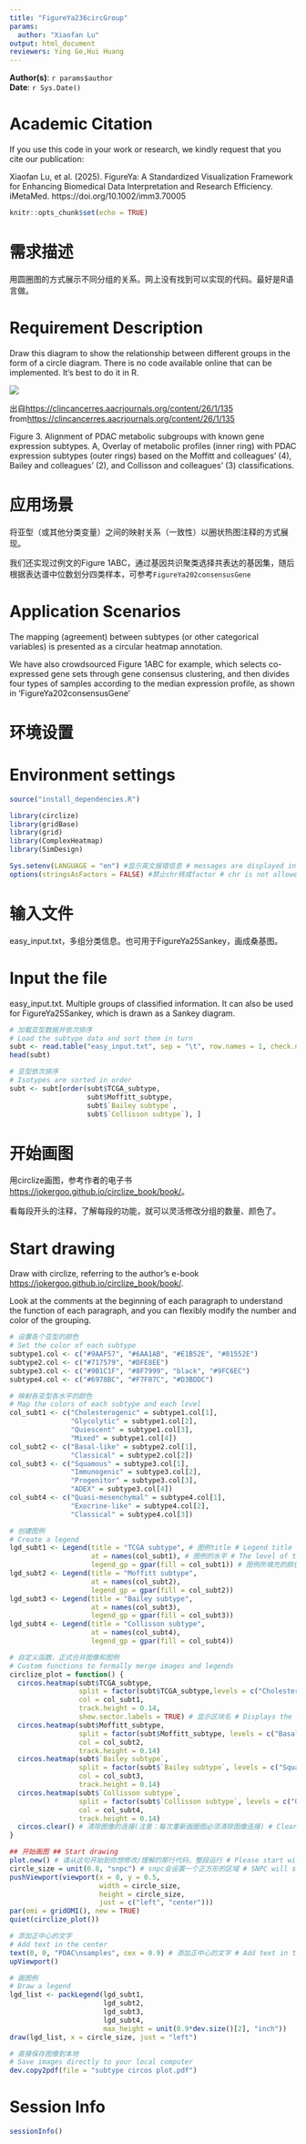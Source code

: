 ```yaml
---
title: "FigureYa236circGroup"
params:
  author: "Xiaofan Lu"
output: html_document
reviewers: Ying Ge,Hui Huang
---
```


**Author(s)**: `r params$author`  
**Date**: `r Sys.Date()`  

# Academic Citation
If you use this code in your work or research, we kindly request that you cite our publication:

Xiaofan Lu, et al. (2025). FigureYa: A Standardized Visualization Framework for Enhancing Biomedical Data Interpretation and Research Efficiency. iMetaMed. https://doi.org/10.1002/imm3.70005

```r
knitr::opts_chunk$set(echo = TRUE)
```

# 需求描述

用圆圈图的方式展示不同分组的关系。网上没有找到可以实现的代码。最好是R语言做。

# Requirement Description

Draw this diagram to show the relationship between different groups in the form of a circle diagram. There is no code available online that can be implemented. It's best to do it in R.

![](example.png)

出自<https://clincancerres.aacrjournals.org/content/26/1/135>
from<https://clincancerres.aacrjournals.org/content/26/1/135>

Figure 3. Alignment of PDAC metabolic subgroups with known gene expression subtypes. 
A, Overlay of metabolic profiles (inner ring) with PDAC expression subtypes (outer rings) based on the Moffitt and colleagues’ (4), Bailey and colleagues’ (2), and Collisson and colleagues’ (3) classifications.

# 应用场景

将亚型（或其他分类变量）之间的映射关系（一致性）以圈状热图注释的方式展现。

我们还实现过例文的Figure 1ABC，通过基因共识聚类选择共表达的基因集，随后根据表达谱中位数划分四类样本，可参考`FigureYa202consensusGene`

# Application Scenarios

The mapping (agreement) between subtypes (or other categorical variables) is presented as a circular heatmap annotation.

We have also crowdsourced Figure 1ABC for example, which selects co-expressed gene sets through gene consensus clustering, and then divides four types of samples according to the median expression profile, as shown in 'FigureYa202consensusGene'

# 环境设置

# Environment settings

```r
source("install_dependencies.R")

library(circlize)
library(gridBase)
library(grid)
library(ComplexHeatmap)
library(SimDesign)

Sys.setenv(LANGUAGE = "en") #显示英文报错信息 # messages are displayed in English
options(stringsAsFactors = FALSE) #禁止chr转成factor # chr is not allowed to be converted to factor
```

# 输入文件

easy_input.txt，多组分类信息。也可用于FigureYa25Sankey，画成桑基图。

# Input the file

easy_input.txt. Multiple groups of classified information. It can also be used for FigureYa25Sankey, which is drawn as a Sankey diagram.

```r
# 加载亚型数据并依次排序
# Load the subtype data and sort them in turn
subt <- read.table("easy_input.txt", sep = "\t", row.names = 1, check.names = F, stringsAsFactors = F, header = T)
head(subt)

# 亚型依次排序
# Isotypes are sorted in order
subt <- subt[order(subt$TCGA_subtype, 
                   subt$Moffitt_subtype, 
                   subt$`Bailey subtype`, 
                   subt$`Collisson subtype`), ]
```

# 开始画图

用circlize画图，参考作者的电子书<https://jokergoo.github.io/circlize_book/book/>。

看每段开头的注释，了解每段的功能，就可以灵活修改分组的数量、颜色了。

# Start drawing

Draw with circlize, referring to the author's e-book <https://jokergoo.github.io/circlize_book/book/>.

Look at the comments at the beginning of each paragraph to understand the function of each paragraph, and you can flexibly modify the number and color of the grouping.

```r
# 设置各个亚型的颜色
# Set the color of each subtype
subtype1.col <- c("#9AAF57", "#6AA1AB", "#E1B52E", "#81552E")
subtype2.col <- c("#717579", "#DFE8EE")
subtype3.col <- c("#9B1C1F", "#8F7999", "black", "#9FC6EC")
subtype4.col <- c("#6978BC", "#F7F07C", "#D3BDDC")

# 映射各亚型各水平的颜色
# Map the colors of each subtype and each level
col_subt1 <- c("Cholesterogenic" = subtype1.col[1],
               "Glycolytic" = subtype1.col[2],
               "Quiescent" = subtype1.col[3],
               "Mixed" = subtype1.col[4])
col_subt2 <- c("Basal-like" = subtype2.col[1], 
               "Classical" = subtype2.col[2])
col_subt3 <- c("Squamous" = subtype3.col[1], 
               "Immunogenic" = subtype3.col[2], 
               "Progenitor" = subtype3.col[3], 
               "ADEX" = subtype3.col[4])
col_subt4 <- c("Quasi-mesenchymal" = subtype4.col[1],
               "Exocrine-like" = subtype4.col[2],
               "Classical" = subtype4.col[3])

# 创建图例
# Create a legend
lgd_subt1 <- Legend(title = "TCGA subtype", # 图例title # Legend title
                    at = names(col_subt1), # 图例的水平 # The level of the legend
                    legend_gp = gpar(fill = col_subt1)) # 图例所填充的颜色 # The color of the legend filled
lgd_subt2 <- Legend(title = "Moffitt subtype", 
                    at = names(col_subt2), 
                    legend_gp = gpar(fill = col_subt2))
lgd_subt3 <- Legend(title = "Bailey subtype", 
                    at = names(col_subt3), 
                    legend_gp = gpar(fill = col_subt3))
lgd_subt4 <- Legend(title = "Collisson subtype", 
                    at = names(col_subt4), 
                    legend_gp = gpar(fill = col_subt4))

# 自定义函数，正式合并图像和图例
# Custom functions to formally merge images and legends
circlize_plot = function() {
  circos.heatmap(subt$TCGA_subtype, 
                 split = factor(subt$TCGA_subtype,levels = c("Cholesterogenic", "Glycolytic", "Quiescent", "Mixed")), # 按照亚型因子顺序排列 # Listed in order of subtype factor
                 col = col_subt1, 
                 track.height = 0.14,
                 show.sector.labels = TRUE) # 显示区块名 # Displays the block name
  circos.heatmap(subt$Moffitt_subtype, 
                 split = factor(subt$Moffitt_subtype, levels = c("Basal-like", "Classical")), 
                 col = col_subt2, 
                 track.height = 0.14)
  circos.heatmap(subt$`Bailey subtype`, 
                 split = factor(subt$`Bailey subtype`, levels = c("Squamous", "Immunogenic", "Progenitor", "ADEX")), 
                 col = col_subt3, 
                 track.height = 0.14)
  circos.heatmap(subt$`Collisson subtype`, 
                 split = factor(subt$`Collisson subtype`, levels = c("Quasi-mesenchymal", "Exocrine-like", "Classical")), 
                 col = col_subt4, 
                 track.height = 0.14)
  circos.clear() # 清除图像的连接(注意：每次重新画圈图必须清除图像连接) # Clear the connection of the image (Note: The image connection must be cleared every time you redraw the circle)
}

## 开始画图 ## Start drawing
plot.new() # 请从这句开始到你想修改/理解的那行代码，整段运行 # Please start with this sentence and run the whole line of code you want to modify/understand
circle_size = unit(0.8, "snpc") # snpc会设置一个正方形的区域 # SNPC will set a square area
pushViewport(viewport(x = 0, y = 0.5, 
                      width = circle_size, 
                      height = circle_size,
                      just = c("left", "center")))
par(omi = gridOMI(), new = TRUE)
quiet(circlize_plot())

# 添加正中心的文字
# Add text in the center
text(0, 0, "PDAC\nsamples", cex = 0.9) # 添加正中心的文字 # Add text in the center
upViewport()

# 画图例
# Draw a legend
lgd_list <- packLegend(lgd_subt1, 
                       lgd_subt2, 
                       lgd_subt3, 
                       lgd_subt4, 
                       max_height = unit(0.9*dev.size()[2], "inch"))
draw(lgd_list, x = circle_size, just = "left")

# 直接保存图像到本地
# Save images directly to your local computer
dev.copy2pdf(file = "subtype circos plot.pdf") 
```

# Session Info

```r
sessionInfo()
```